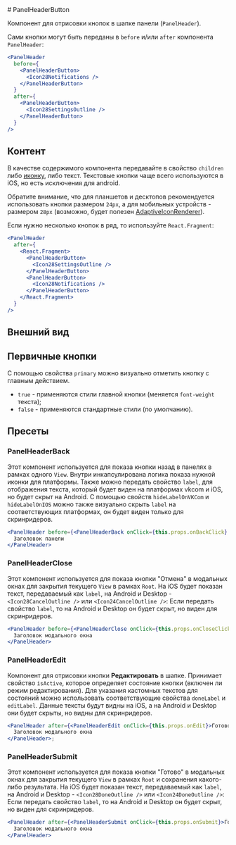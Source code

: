 <Overview>
# PanelHeaderButton

Компонент для отрисовки кнопок в шапке панели (`PanelHeader`).

</Overview>

Сами кнопки могут быть переданы в `before` и/или `after` компонента `PanelHeader`:

```jsx
<PanelHeader
  before={
    <PanelHeaderButton>
      <Icon28Notifications />
    </PanelHeaderButton>
  }
  after={
    <PanelHeaderButton>
      <Icon28SettingsOutline />
    </PanelHeaderButton>
  }
/>
```

## Контент

В качестве содержимого компонента передавайте в свойство `children` либо [иконку](https://vkcom.github.io/icons/),
либо текст. Текстовые кнопки чаще всего используются в iOS, но есть исключения для android.

Обратите внимание, что для планшетов и десктопов рекомендуется использовать кнопки размером `24px`,
а для мобильных устройств - размером `28px` (возможно, будет полезен [AdaptiveIconRenderer](#!/AdaptiveIconRenderer)).

Если нужно несколько кнопок в ряд, то используйте `React.Fragment`:

```jsx
<PanelHeader
  after={
    <React.Fragment>
      <PanelHeaderButton>
        <Icon28SettingsOutline />
      </PanelHeaderButton>
      <PanelHeaderButton>
        <Icon28Notifications />
      </PanelHeaderButton>
    </React.Fragment>
  }
/>
```

## Внешний вид

## Первичные кнопки

С помощью свойства `primary` можно визуально отметить кнопку с главным действием.

- `true` - применяются стили главной кнопки (меняется `font-weight` текста);
- `false` - применяются стандартные стили (по умолчанию).

## Пресеты

### PanelHeaderBack

Этот компонент используется для показа кнопки назад в панелях в рамках одного `View`. Внутри инкапсулирована логика показа нужной иконки для платформы.
Также можно передать свойство `label`, для отображения текста, который будет виден на платформах vkcom и iOS, но будет скрыт на Android.
С помощью свойств `hideLabelOnVKCom` и `hideLabelOnIOS` можно также визуально скрыть `label` на соответствующих платформах, он будет виден только для скринридеров.

```jsx
<PanelHeader before={<PanelHeaderBack onClick={this.props.onBackClick} />}>
  Заголовок панели
</PanelHeader>
```

### PanelHeaderClose

Этот компонент используется для показа кнопки "Отмена" в модальных окнах для закрытия текущего `View` в рамках `Root`. На iOS будет показан текст, передаваемый как `label`, на Android и Desktop - `<Icon28CancelOutline />` или `<Icon24CancelOutline />`:
Если передать свойство `label`, то на Android и Desktop он будет скрыт, но виден для скринридеров.

```jsx
<PanelHeader before={<PanelHeaderClose onClick={this.props.onCloseClick} />}>
  Заголовок модального окна
</PanelHeader>
```

### PanelHeaderEdit

Компонент для отрисовки кнопки **Редактировать** в шапке. Принимает свойство `isActive`, которое определяет состояние кнопки (включен ли режим редактирования).
Для указания кастомных текстов для состояний можно использовать соответствующие свойства `doneLabel` и `editLabel`. Данные тексты будут видны на iOS, а на Android и Desktop они будет скрыты, но видны для скринридеров.

```jsx
<PanelHeader after={<PanelHeaderEdit onClick={this.props.onEdit}>Готово</PanelHeaderSubmit>}>
  Заголовок модального окна
</PanelHeader>;
```

### PanelHeaderSubmit

Этот компонент используется для показа кнопки "Готово" в модальных окнах для закрытия текущего `View` в рамках `Root` и сохранения какого-либо результата. На iOS будет показан текст, передаваемый как `label`, на Android и Desktop - `<Icon28DoneOutline />` или `<Icon24DoneOutline />`:
Если передать свойство `label`, то на Android и Desktop он будет скрыт, но виден для скринридеров.

```jsx
<PanelHeader after={<PanelHeaderSubmit onClick={this.props.onSubmit}>Готово</PanelHeaderSubmit>}>
  Заголовок модального окна
</PanelHeader>
```
